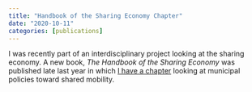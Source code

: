 ```yaml
---
title: "Handbook of the Sharing Economy Chapter"
date: "2020-10-11"
categories: [publications]
---
```


I was recently part of an interdisciplinary project looking at the sharing economy. A new book, *The Handbook of the Sharing Economy* was published late last year in which [I have a chapter](https://www.elgaronline.com/view/edcoll/9781788110532/9781788110532.00027.xml) looking at municipal policies toward shared mobility. 
